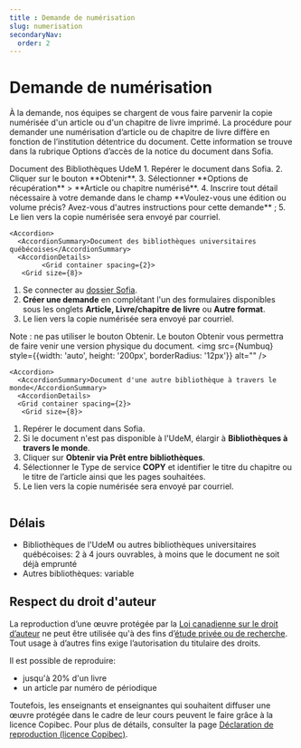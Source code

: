 ```yaml
---
title : Demande de numérisation
slug: numerisation
secondaryNav:
  order: 2
---
```




# Demande de numérisation

À la demande, nos équipes se chargent de vous faire parvenir la copie numérisée d'un article ou d'un chapitre de livre imprimé. La procédure pour demander une numérisation d’article ou de chapitre de livre diffère en fonction de l’institution détentrice du document. Cette information se trouve dans la rubrique Options d’accès de la notice du document dans Sofia.

<AccordionGroup>
    <Accordion>
      <AccordionSummary>Document des Bibliothèques UdeM</AccordionSummary>
      <AccordionDetails>
      <Grid container spacing={2}>
       <Grid size={8}>
1. Repérer le document dans Sofia.
2. Cliquer sur le bouton **Obtenir**.
3. Sélectionner **Options de récupération** > **Article ou chapitre numérisé**.
4. Inscrire tout détail nécessaire à votre demande dans le champ **Voulez-vous une édition ou volume précis? Avez-vous d'autres instructions pour cette demande** ;
5. Le lien vers la copie numérisée sera envoyé par courriel.
</Grid>
      <Grid size={4}>
<img src={Numudem} style={{borderRadius: '12px'}} alt="" />
</Grid>
      </Grid>
      </AccordionDetails>
    </Accordion>

    <Accordion>
      <AccordionSummary>Document des bibliothèques universitaires québécoises</AccordionSummary>
      <AccordionDetails>
            <Grid container spacing={2}>
       <Grid size={8}>
1. Se connecter au [dossier Sofia](https://umontreal.account.worldcat.org/account).
2. **Créer une demande** en complétant l'un des formulaires disponibles sous les onglets **Article, Livre/chapitre de livre** ou **Autre format**.
3. Le lien vers la copie numérisée sera envoyé par courriel.

Note : ne pas utiliser le bouton Obtenir. Le bouton Obtenir vous permettra de faire venir une version physique du document.
</Grid>
      <Grid size={4}>
<img src={Numbuq} style={{width: 'auto', height: '200px', borderRadius: '12px'}} alt="" />
</Grid>
      </Grid>
</AccordionDetails>
    </Accordion>

    <Accordion>
      <AccordionSummary>Document d'une autre bibliothèque à travers le monde</AccordionSummary>
      <AccordionDetails>
      <Grid container spacing={2}>
       <Grid size={8}>
1. Repérer le document dans Sofia.
2. Si le document n'est pas disponible à l'UdeM, élargir à **Bibliothèques à travers le monde**.
3. Cliquer sur **Obtenir via Prêt entre bibliothèques**.
4. Sélectionner le Type de service **COPY** et identifier le titre du chapitre ou le titre de l’article ainsi que les pages souhaitées.
5. Le lien vers la copie numérisée sera envoyé par courriel.
</Grid>
      <Grid size={4}>
<img src={Nummonde} style={{width: 'auto', height: '200px', borderRadius: '12px'}} alt="" />
</Grid>
      </Grid>
</AccordionDetails>
    </Accordion>
  </AccordionGroup>

## Délais

- Bibliothèques de l'UdeM ou autres bibliothèques universitaires québécoises: 2 à 4 jours ouvrables, à moins que le document ne soit déjà emprunté
- Autres bibliothèques: variable

## Respect du droit d'auteur

La reproduction d’une œuvre protégée par la [Loi canadienne sur le droit d’auteur](https://laws-lois.justice.gc.ca/fra/lois/C-42/index.html) ne peut être utilisée qu'à des fins d’[étude privée ou de recherche](https://laws-lois.justice.gc.ca/fra/lois/C-42/section-30.2.html). Tout usage à d’autres fins exige l’autorisation du titulaire des droits.

Il est possible de reproduire:

- jusqu'à 20% d'un livre
- un article par numéro de périodique

Toutefois, les enseignants et enseignantes qui souhaitent diffuser une œuvre protégée dans le cadre de leur cours peuvent le faire grâce à la licence Copibec. Pour plus de détails, consulter la page [Déclaration de reproduction (licence Copibec)](https://boite-outils.bib.umontreal.ca/recherche/declaration-reproduction).
